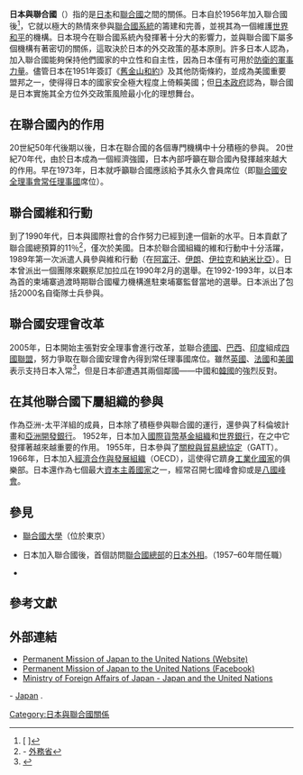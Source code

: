 {{Infobox United Nations membership
| nation     = 日本
| image_flag = Flag of Japan.svg
| membership = {{green|正式会员}}
| since      = 1956年12月12日
| sc_seat    = 無
| representative_title = [[常駐聯合國代表|大使]]
| representative = [[石兼公博|石兼公博]]
}}
'''日本與聯合國'''（{{lang-ja|国際連合と日本}}）指的是[[日本|日本]]和[[聯合國|聯合國]]之間的關係。日本自於1956年加入聯合國後<ref>[{{Cite web |url=http://www.archives.go.jp/ayumi/kobetsu/s32_1956_04.html |script-title=ja:国立公文書館-国際連合憲章及び国際司法裁判所規程・御署名原本・昭和三十一年・第一五巻止・条約第二六号 |access-date=2016-06-26 |archive-date=2020-12-17 |archive-url=https://web.archive.org/web/20201217220957/http://www.archives.go.jp/ayumi/kobetsu/s32_1956_04.html |dead-url=no }} {{lang|ja|国立公文書館-国際連合憲章及び国際司法裁判所規程・御署名原本・昭和三十一年・第一五巻止・条約第二六号}}]</ref>，它就以極大的熱情來參與[[聯合國系統|聯合國系統]]的籌建和完善，並視其為一個維護[[世界和平|世界和平]]的機構。日本現今在聯合國系統內發揮著十分大的影響力，並與聯合國下屬多個機構有著密切的關係，這取決於日本的外交政策的基本原則。許多日本人認為，加入聯合國能夠保持他們國家的中立性和自主性，因為日本僅有可用於[[自衛隊|防衛的軍事力量]]。儘管日本在1951年簽訂《[[舊金山和約|舊金山和約]]》及其他防衛條約，並成為美國重要盟邦之一，使得得日本的國家安全極大程度上倚賴美國；但[[日本政府|日本政府]]認為，聯合國是日本實施其全方位外交政策風險最小化的理想舞台。

==在聯合國內的作用==
20世紀50年代後期以後，日本在聯合國的各個專門機構中十分積極的參與。 20世紀70年代，由於日本成為一個經濟強國，日本內部呼籲在聯合國內發揮越來越大的作用。早在1973年，日本就呼籲聯合國應該給予其永久會員席位（即[[聯合國安全理事會常任理事國|聯合國安全理事會常任理事國]]席位）。

==聯合國維和行動==
到了1990年代，日本與國際社會的合作努力已經到達一個新的水平。日本貢獻了聯合國總預算的11％<ref>[http://www.mofa.go.jp/mofaj/gaiko/jp_un/yosan.html {{Wayback|url=http://www.mofa.go.jp/mofaj/gaiko/jp_un/yosan.html |date=20201214185445 }} {{Wayback|url=http://www.mofa.go.jp/mofaj/gaiko/jp_un/yosan.html |date=20201214185445 }} {{Wayback|url=http://www.mofa.go.jp/mofaj/gaiko/jp_un/yosan.html |date=20201214185445 }} {{lang|ja|2014～2016年国連通常予算分担率・分担金　平成28年1月15日}}] - [[日本外務省|外務省]]</ref>，僅次於美國。日本於聯合國組織的維和行動中十分活躍，1989年第一次派遣人員參與維和行動（在[[阿富汗|阿富汗]]、[[伊朗|伊朗]]、[[伊拉克|伊拉克]]和[[納米比亞|納米比亞]]）。日本曾派出一個團隊來觀察尼加拉瓜在1990年2月的選舉。在1992-1993年，以日本為首的柬埔寨過渡時期聯合國權力機構進駐柬埔寨監督當地的選舉。日本派出了包括2000名自衛隊士兵參與。

==聯合國安理會改革==
2005年，日本開始主張對安全理事會進行改革，並聯合[[德國|德國]]、[[巴西|巴西]]、[[印度|印度]]組成[[四國聯盟|四國聯盟]]，努力爭取在聯合國安理會內得到常任理事國席位。雖然[[英國|英國]]、[[法國|法國]]和[[美國|美國]]表示支持日本入常<ref>{{cite web|url=http://www.number10.gov.uk/Page15144|title=Joint UK-France Summit Declaration|date=27 March 2008|publisher=British Prime Minister’s Office|accessdate=15 December 2008|archiveurl=http://webarchive.nationalarchives.gov.uk/20130109092234/http://www.number10.gov.uk/Page15144|archivedate=5 May 2009}}</ref>，但是日本卻遭遇其兩個鄰國——中國和[[韓國|韓國]]的強烈反對。

==在其他聯合國下屬組織的參與==
作為亞洲-太平洋組的成員，日本除了積極參與聯合國的運行，還參與了科倫坡計畫和[[亞洲開發銀行|亞洲開發銀行]]。 1952年，日本加入[[國際貨幣基金組織|國際貨幣基金組織]]和[[世界銀行|世界銀行]]，在之中它發揮著越來越重要的作用。 1955年，日本參與了[[關稅與貿易總協定|關稅與貿易總協定]]（GATT）。 1966年，日本加入[[經濟合作與發展組織|經濟合作與發展組織]]（OECD），這使得它躋身[[工業化國家|工業化國家]]的俱樂部。日本還作為七個最大[[資本主義國家|資本主義國家]]之一，經常召開七國峰會抑或是[[八國峰會|八國峰會]]。

==參見==
{{Portal box|日本|聯合國|國際關係}}
*[[聯合國大學|聯合國大學]]（位於東京）
*{{Link-ja|藤山愛一郎|藤山愛一郎}} 日本加入聯合國後，首個訪問[[聯合國總部|聯合國總部]]的[[日本外相|日本外相]]。（1957–60年間任職）
*{{Link-en|日本和平鐘|Japanese Peace Bell}}

==參考文獻==
{{Reflist}}

==外部連結==
*[http://www.un.emb-japan.go.jp/index.htm Permanent Mission of Japan to the United Nations (Website)] {{Wayback|url=http://www.un.emb-japan.go.jp/index.htm |date=20201213053743 }}
*[https://www.facebook.com/JapanMissionUN Permanent Mission of Japan to the United Nations (Facebook)] {{Wayback|url=https://www.facebook.com/JapanMissionUN |date=20210224042803 }}
*[http://www.mofa.go.jp/policy/un/index.html Ministry of Foreign Affairs of Japan - Japan and the United Nations] {{Wayback|url=http://www.mofa.go.jp/policy/un/index.html |date=20201127204224 }}

{{loc}} - [http://lcweb2.loc.gov/frd/cs/jptoc.html Japan] {{Webarchive|url=https://archive.is/20120526060143/lcweb2.loc.gov/frd/cs/jptoc.html |date=2012-05-26 }}.
{{日本外交}}
{{聯合國與成員國關係}}
{{DEFAULTSORT:Japan And The United Nations}}
[[Category:日本與聯合國關係|Category:日本與聯合國關係]]